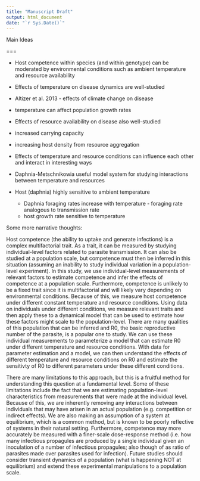 ```yaml
---
title: "Manuscript Draft"
output: html_document
date: "`r Sys.Date()`"
---
```



Main Ideas

===

* Host competence within species (and within genotype) can be moderated by environmental conditions such as ambient temperature and resource availability

* Effects of temperature on disease dynamics are well-studied
 + Altizer et al. 2013 - effects of climate change on disease
 + temperature can affect population growth rates
 
* Effects of resource availability on disease also well-studied
 + increased carrying capacity
 + increasing host density from resource aggregation
 
* Effects of temperature and resource conditions can influence each other and interact in interesting ways

* Daphnia-Metschnikowia useful model system for studying interactions between temperature and resources
 + Host (daphnia) highly sensitive to ambient temperature
    - Daphnia foraging rates increase with temperature - foraging rate analogous to transmission rate
    - host growth rate sensitive to temperature
    
    
Some more narrative thoughts:

Host competence (the ability to uptake and generate infections) is a complex multifactorial trait. As a trait, it can be measured by studying individual-level factors related to parasite transmission. It can also be studied at a population scale, but competence must then be inferred in this situation (assuming an inability to study individual variation in a population-level experiment). In this study, we use individual-level measurements of relevant factors to estimate competence and infer the effects of competence at a population scale. Furthermore, competence is unlikely to be a fixed trait since it is multifactorial and will likely vary depending on environmental conditions. Because of this, we measure host competence under different constant temperature and resource conditions. Using data on individuals under different conditions, we measure relevant traits and then apply these to a dynamical model that can be used to estimate how these factors might scale to the population-level. There are many qualities of this population that can be inferred and R0, the basic reproductive number of the parasite, is a popular one to study. We can use these individual measurements to parameterize a model that can estimate R0 under different temperature and resource conditions. With data for parameter estimation and a model, we can then understand the effects of different temperature and resource conditions on R0 and estimate the sensitivty of R0 to different parameters under these different conditions.

There are many limitations to this approach, but this is a fruitful method for understanding this question at a fundamental level. Some of these limitations include the fact that we are estimating population-level characteristics from measurements that were made at the individual level. Because of this, we are inherently removing any interactions between individuals that may have arisen in an actual population (e.g. competition or indirect effects). We are also making an assumption of a system at equilibrium, which is a common method, but is known to be poorly reflective of systems in their natural setting. Furthermore, competence may more accurately be measured with a finer-scale dose-response method (i.e. how many infectious propagules are produced by a single individual given an inoculation of a number of infectious propagules; also though of as ratio of parasites made over parasites used for infection). Future studies should consider transient dynamics of a population (what is happening NOT at equilibrium) and extend these experimental manipulations to a population scale. 